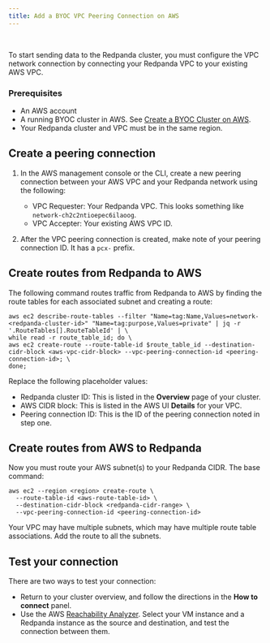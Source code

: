 ```yaml
---
title: Add a BYOC VPC Peering Connection on AWS
---
```


<head>
    <meta name="title" content="Create a VPC Peering Connection to an AWS BYOC Cluster | Redpanda Docs"/>
    <meta name="description" content="Use the Redpanda UI and AWS CLI to create a VPC peering connection for a BYOC cluster."/>
    <link rel="canonical" href="https://docs.redpanda.com/docs/deploy/deployment-option/cloud/create-byoc-cluster-gcp/" />
</head><br />


To start sending data to the Redpanda cluster, you must configure the VPC network connection by connecting your Redpanda VPC to your existing AWS VPC.


### Prerequisites

* An AWS account 
* A running BYOC cluster in AWS. See [Create a BYOC Cluster on AWS](create-byoc-cluster-aws.mdx).
* Your Redpanda cluster and VPC must be in the same region.

## Create a peering connection 

1. In the AWS management console or the CLI, create a new peering connection between your AWS VPC and your Redpanda network using the following: 

    * VPC Requester: Your Redpanda VPC. This looks something like `network-ch2c2ntioepec6ilaoog`. 
    * VPC Accepter: Your existing AWS VPC ID.

    

2. After the VPC peering connection is created, make note of your peering connection ID. It has a `pcx-` prefix.

## Create routes from Redpanda to AWS

The following command routes traffic from Redpanda to AWS by finding the route tables for each associated subnet and creating a route: 

```
aws ec2 describe-route-tables --filter "Name=tag:Name,Values=network-<redpanda-cluster-id>" "Name=tag:purpose,Values=private" | jq -r '.RouteTables[].RouteTableId' | \ 
while read -r route_table_id; do \ 
aws ec2 create-route --route-table-id $route_table_id --destination-cidr-block <aws-vpc-cidr-block> --vpc-peering-connection-id <peering-connection-id>; \ 
done;
```

Replace the following placeholder values:

* Redpanda cluster ID: This is listed in the **Overview** page of your cluster. 
* AWS CIDR block: This is listed in the AWS UI **Details** for your VPC. 
* Peering connection ID: This is the ID of the peering connection noted in step one.  

## Create routes from AWS to Redpanda

Now you must route your AWS
subnet(s) to your Redpanda CIDR. The base command: 

```
aws ec2 --region <region> create-route \
  --route-table-id <aws-route-table-id> \
  --destination-cidr-block <redpanda-cidr-range> \
  --vpc-peering-connection-id <peering-connection-id>
```

Your VPC may have multiple subnets, which may have multiple route table associations. Add the route to all the subnets.

## Test your connection 

There are two ways to test your connection: 

* Return to your cluster overview, and follow the directions in the **How to connect** panel. 
* Use the AWS [Reachability Analyzer](https://docs.aws.amazon.com/vpc/latest/reachability/what-is-reachability-analyzer.html). Select your VM instance and a Redpanda instance as the source and destination, and test the connection between them. 